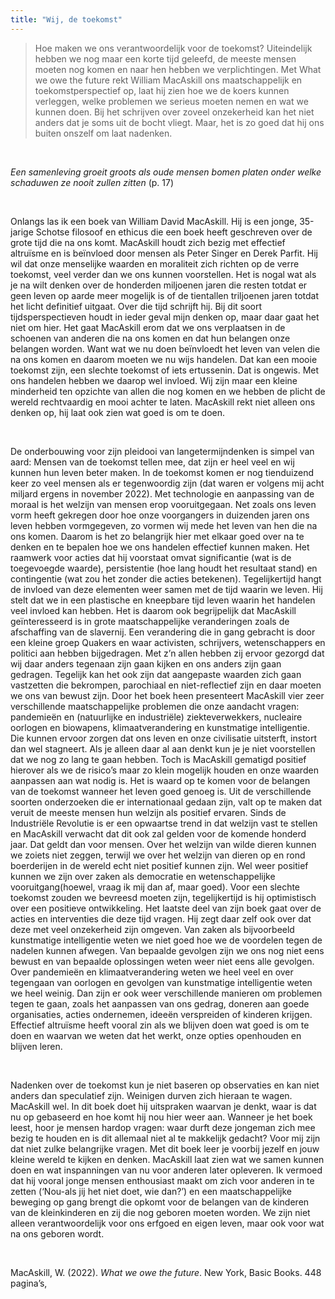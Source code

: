 ```yaml
---
title: "Wij, de toekomst"
---
```





> Hoe maken we ons verantwoordelijk voor de toekomst? Uiteindelijk hebben we nog maar een korte tijd geleefd, de meeste mensen moeten nog komen en naar hen hebben we verplichtingen. Met What we owe the future rekt William MacAskill ons maatschappelijk en toekomstperspectief op, laat hij zien hoe we de koers kunnen verleggen, welke problemen we serieus moeten nemen en wat we kunnen doen. Bij het schrijven over zoveel onzekerheid kan het niet anders dat je soms uit de bocht vliegt. Maar, het is zo goed dat hij ons buiten onszelf om laat nadenken.

<br>

*Een samenleving groeit groots als oude mensen bomen platen onder welke schaduwen ze nooit zullen zitten* (p. 17) 

<br>

Onlangs las ik een boek van William David MacAskill. Hij is een jonge, 35-jarige Schotse filosoof en ethicus die een boek heeft geschreven over de grote tijd die na ons komt. MacAskill houdt zich bezig met effectief altruïsme en is beïnvloed door mensen als Peter Singer en Derek Parfit. Hij wil dat onze menselijke waarden en moraliteit zich richten op de verre toekomst, veel verder dan we ons kunnen voorstellen. Het is nogal wat als je na wilt denken over de honderden miljoenen jaren die resten totdat er geen leven op aarde meer mogelijk is of de tientallen triljoenen jaren totdat het licht definitief uitgaat. Over die tijd schrijft hij. Bij dit soort tijdsperspectieven houdt in ieder geval mijn denken op, maar daar gaat het niet om hier. Het gaat MacAskill erom dat we ons verplaatsen in de schoenen van anderen die na ons komen en dat hun belangen onze belangen worden. Want wat we nu doen beïnvloedt het leven van velen die na ons komen en daarom moeten we nu wijs handelen. Dat kan een mooie toekomst zijn, een slechte toekomst of iets ertussenin. Dat is ongewis. Met ons handelen hebben we daarop wel invloed. Wij zijn maar een kleine minderheid ten opzichte van allen die nog komen en we hebben de plicht de wereld rechtvaardig en mooi achter te laten. MacAskill rekt niet alleen ons denken op, hij laat ook zien wat goed is om te doen.

<br>

De onderbouwing voor zijn pleidooi van langetermijndenken is simpel van aard: Mensen van de toekomst tellen mee, dat zijn er heel veel en wij kunnen hun leven beter maken. In de toekomst komen er nog tienduizend keer zo veel mensen als er tegenwoordig zijn (dat waren er volgens mij acht miljard ergens in november 2022). Met technologie en aanpassing van de moraal is het welzijn van mensen erop vooruitgegaan. Net zoals ons leven vorm heeft gekregen door hoe onze voorgangers in duizenden jaren ons leven hebben vormgegeven, zo vormen wij mede het leven van hen die na ons komen. Daarom is het zo belangrijk hier met elkaar goed over na te denken en te bepalen hoe we ons handelen effectief kunnen maken. Het raamwerk voor acties dat hij voorstaat omvat significantie (wat is de toegevoegde waarde), persistentie (hoe lang houdt het resultaat stand) en contingentie (wat zou het zonder die acties betekenen). Tegelijkertijd hangt de invloed van deze elementen weer samen met de tijd waarin we leven. Hij stelt dat we in een plastische en kneepbare tijd leven waarin het handelen veel invloed kan hebben. Het is daarom ook begrijpelijk dat MacAskill geïnteresseerd is in grote maatschappelijke veranderingen zoals de afschaffing van de slavernij. Een verandering die in gang gebracht is door een kleine groep Quakers en waar activisten, schrijvers, wetenschappers en politici aan hebben bijgedragen. Met z’n allen hebben zij ervoor gezorgd dat wij daar anders tegenaan zijn gaan kijken en ons anders zijn gaan gedragen. Tegelijk kan het ook zijn dat aangepaste waarden zich gaan vastzetten die bekrompen, parochiaal en niet-reflectief zijn en daar moeten we ons van bewust zijn. 
Door het boek heen presenteert MacAskill vier zeer verschillende maatschappelijke problemen die onze aandacht vragen: pandemieën en (natuurlijke en industriële) ziekteverwekkers, nucleaire oorlogen en biowapens, klimaatverandering en kunstmatige intelligentie. Die kunnen ervoor zorgen dat ons leven en onze civilisatie uitsterft, instort dan wel stagneert. Als je alleen daar al aan denkt kun je je niet voorstellen dat we nog zo lang te gaan hebben. Toch is MacAskill gematigd positief hierover als we de risico’s maar zo klein mogelijk houden en onze waarden aanpassen aan wat nodig is. Het is waard op te komen voor de belangen van de toekomst wanneer het leven goed genoeg is. Uit de verschillende soorten onderzoeken die er internationaal gedaan zijn, valt op te maken dat veruit de meeste mensen hun welzijn als positief ervaren. Sinds de Industriële Revolutie is er een opwaartse trend in dat welzijn vast te stellen en MacAskill verwacht dat dit ook zal gelden voor de komende honderd jaar. Dat geldt dan voor mensen. Over het welzijn van wilde dieren kunnen we zoiets niet zeggen, terwijl we over het welzijn van dieren op en rond boerderijen in de wereld echt niet positief kunnen zijn. Wel weer positief kunnen we zijn over zaken als democratie en wetenschappelijke vooruitgang(hoewel, vraag ik mij dan af, maar goed). Voor een slechte toekomst zouden we bevreesd moeten zijn, tegelijkertijd is hij optimistisch over een positieve ontwikkeling. 
Het laatste deel van zijn boek gaat over de acties en interventies die deze tijd vragen. Hij zegt daar zelf ook over dat deze met veel onzekerheid zijn omgeven. Van zaken als bijvoorbeeld kunstmatige intelligentie weten we niet goed hoe we de voordelen tegen de nadelen kunnen afwegen. Van bepaalde gevolgen zijn we ons nog niet eens bewust en van bepaalde oplossingen weten weer niet eens alle gevolgen. Over pandemieën en klimaatverandering weten we heel veel en over tegengaan van oorlogen en gevolgen van kunstmatige intelligentie weten we heel weinig. Dan zijn er ook weer verschillende manieren om problemen tegen te gaan, zoals het aanpassen van ons gedrag, doneren aan goede organisaties, acties ondernemen, ideeën verspreiden of kinderen krijgen. Effectief altruïsme heeft vooral zin als we blijven doen wat goed is om te doen en waarvan we weten dat het werkt, onze opties openhouden en blijven leren. 

<br>

Nadenken over de toekomst kun je niet baseren op observaties en kan niet anders dan speculatief zijn. Weinigen durven zich hieraan te wagen. MacAskill wel. In dit boek doet hij uitspraken waarvan je denkt, waar is dat nu op gebaseerd en hoe komt hij nou hier weer aan. Wanneer je het boek leest, hoor je mensen hardop vragen: waar durft deze jongeman zich mee bezig te houden en is dit allemaal niet al te makkelijk gedacht? Voor mij zijn dat niet zulke belangrijke vragen. Met dit boek leer je voorbij jezelf en jouw kleine wereld te kijken en denken. MacAskill laat zien wat we samen kunnen doen en wat inspanningen van nu voor anderen later opleveren. Ik vermoed dat hij vooral jonge mensen enthousiast maakt om zich voor anderen in te zetten (‘Nou-als jij het niet doet, wie dan?’) en een maatschappelijke beweging op gang brengt die opkomt voor de belangen van de kinderen van de kleinkinderen en zij die nog geboren moeten worden. We zijn niet alleen verantwoordelijk voor ons erfgoed en eigen leven, maar ook voor wat na ons geboren wordt.  

<br>

MacAskill, W. (2022). *What we owe the future*. New York, Basic Books. 448 pagina’s, 

   




